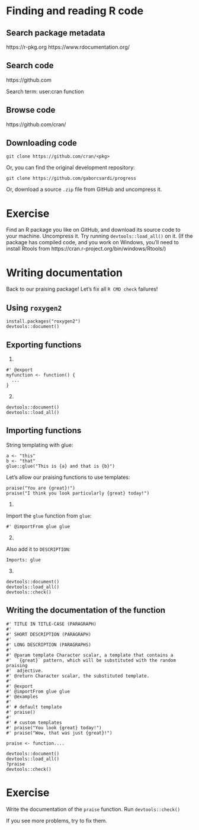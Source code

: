
# Finding and reading R code

## Search package metadata

https://r-pkg.org
https://www.rdocumentation.org/

## Search code

https://github.com

Search term: user:cran function

## Browse code

https://github.com/cran/

## Downloading code

```
git clone https://github.com/cran/<pkg>
```

Or, you can find the original development repository:

```
git clone https://github.com/gaborcsardi/progress
```

Or, download a source `.zip` file from GitHub and uncompress it.













# Exercise

Find an R package you like on GitHub, and download its source code
to your machine. Uncompress it. Try running `devtools::load_all()` on it.
(If the package has compiled code, and you work on Windows, you'll need
to install Rtools from https://cran.r-project.org/bin/windows/Rtools/)









# Writing documentation

Back to our praising package! Let's fix all `R CMD check` failures!

## Using `roxygen2`

```
install.packages("roxygen2")
devtools::document()
```

## Exporting functions

1.

```
#' @export
myfunction <- function() {
  ...
}
```

2.

```
devtools::document()
devtools::load_all()
```




## Importing functions

String templating with glue:

```
a <- "this"
b <- "that"
glue::glue("This is {a} and that is {b}")
```

Let's allow our praising functions to use templates:

```
praise("You are {great}!")
praise("I think you look particularly {great} today!")
```

1.

Import the `glue` function from `glue`:

```
#' @importFrom glue glue
```

2.

Also add it to `DESCRIPTION`:

```
Imports: glue
```

3.

```
devtools::document()
devtools::load_all()
devtools::check()
```






## Writing the documentation of the function

```
#' TITLE IN TITLE-CASE (PARAGRAPH)
#'
#' SHORT DESCRIPTION (PARAGRAPH)
#'
#' LONG DESCRIPTION (PARAGRAPHS)
#'
#' @param template Character scalar, a template that contains a
#'  `{great}` pattern, which will be substituted with the random praising
#'  adjective.
#' @return Character scalar, the substituted template.
#'
#' @export
#' @importFrom glue glue
#' @examples
#'
#' # default template
#' praise()
#'
#' # custom templates
#' praise("You look {great} today!")
#' praise("Wow, that was just {great}!")

praise <- function....
```

```
devtools::document()
devtools::load_all()
?praise
devtools::check()
```

# Exercise

Write the documentation of the `praise` function.
Run `devtools::check()`

If you see more problems, try to fix them.
